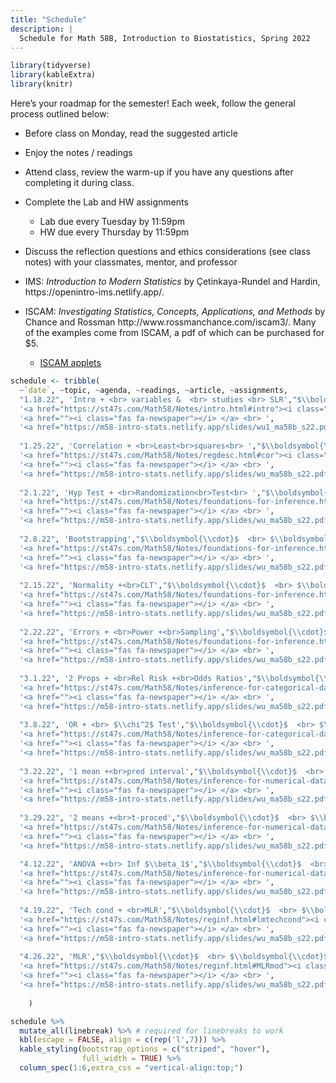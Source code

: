 ```yaml
---
title: "Schedule"
description: |
  Schedule for Math 58B, Introduction to Biostatistics, Spring 2022
---
```



```r
library(tidyverse)
library(kableExtra)
library(knitr)
```

Here's your roadmap for the semester!
Each week, follow the general process outlined below:

- Before class on Monday, read the suggested article <i class="fas fa-newspaper"></i>

- Enjoy the notes / readings <i class="fas fa-book-open"></i>  

- Attend class, review the warm-up <i class="fas fa-pencil-alt"></i> if you have any questions after completing it during class.

- Complete the Lab <i class="fas fa-desktop"></i> and HW <i class="fas fa-laptop"></i> assignments 
   - Lab due every Tuesday by 11:59pm
   - HW due every Thursday by 11:59pm

- Discuss the reflection questions <i class="fas fa-lightbulb" target="_blank"></i> and ethics considerations <i class="fas fa-balance-scale"></i> (see class notes) with your classmates, mentor, and professor  

- IMS: *Introduction to Modern Statistics* by Çetinkaya-Rundel and Hardin, https://openintro-ims.netlify.app/.

- ISCAM: *Investigating Statistics, Concepts, Applications, and Methods* by Chance and Rossman http://www.rossmanchance.com/iscam3/.  Many of the examples come from ISCAM, a pdf of which can be purchased for $5.
   - <a href = "http://www.rossmanchance.com/applets/index2021.html" target = "_blank">ISCAM applets</a>



```r
schedule <- tribble(
  ~`date`, ~topic, ~agenda, ~readings, ~article, ~assignments,
  "1.18.22", 'Intro + <br> variables &  <br> studies <br> SLR',"$\\boldsymbol{\\cdot}$ course info <br> $\\boldsymbol{\\cdot}$ tests <br> $\\boldsymbol{\\cdot}$ studies", 
  '<a href="https://st47s.com/Math58/Notes/intro.html#intro"><i class="fas fa-book-open"></i> Introduction</a> <br> <a href="https://st47s.com/Math58/Notes/intro.html#experim"><i class="fas fa-book-open"></i> Studies</a>  <br> <a href = "http://www.rossmanchance.com/iscam3/" target = "_blank"><i class="fas fa-book-open"></i> ISCAM 1.1</a> <br> <a href="https://openintro-ims.netlify.app/data-hello.html"><i class="fas fa-book-open"></i> IMS 1 + 2</a>',
  '<a href=""><i class="fas fa-newspaper"></i> </a> <br> ',
  '<a href="https://m58-intro-stats.netlify.app/slides/wu1_ma58b_s22.pdf"><i class="fas fa-pencil-alt"></i> WU1</a> <br> <a href="https://m58-intro-stats/slides/wu2_ma58b_s22.pdf"><i class="fas fa-pencil-alt"></i> WU2</a> <br> <a href="https://m58-intro-stats.netlify.app/slides/lab1_m58_intro_to_data.pdf"><i class="fas fa-desktop"></i> Lab1 pdf</a> <br> <a href="https://m58-intro-stats.netlify.app/slides/lab1_m58_intro_to_data.Rmd"><i class="fas fa-desktop"></i> Lab1 Rmd</a> <br> <a href="https://m58-intro-stats.netlify.app/slides/MA58_HW1s21.pdf"><i class="fas fa-laptop"></i> HW1 pdf</a> <br> <a href="https://m58-intro-stats.netlify.app/slides/MA58_HW1s21.Rmd"><i class="fas fa-laptop"></i> HW1 Rmd</a>',
  
  "1.25.22", 'Correlation + <br>Least<br>squares<br> ',"$\\boldsymbol{\\cdot}$  <br> $\\boldsymbol{\\cdot}$ <br> $\\boldsymbol{\\cdot}$ ", 
  '<a href="https://st47s.com/Math58/Notes/regdesc.html#cor"><i class="fas fa-book-open"></i> Cor</a> <br> <a href="https://st47s.com/Math58/Notes/regdesc.html#ls"><i class="fas fa-book-open"></i> Least Sq</a>  <br> <a href = "http://www.rossmanchance.com/iscam3/" target = "_blank"><i class="fas fa-book-open"></i> ISCAM 5.6, 5.7, 5.8</a> <br> <a href="https://openintro-ims.netlify.app/model-slr.html"><i class="fas fa-book-open"></i> IMS 7</a>',
  '<a href=""><i class="fas fa-newspaper"></i> </a> <br> ',
  '<a href="https://m58-intro-stats.netlify.app/slides/wu_ma58b_s22.pdf"><i class="fas fa-pencil-alt"></i> WU</a> <br> <a href="https://m58-intro-stats/slides/wu_ma58b_s22.pdf"><i class="fas fa-pencil-alt"></i> WU</a> <br> <a href="https://m58-intro-stats.netlify.app/slides/lab_m58_.pdf"><i class="fas fa-desktop"></i> Lab pdf</a> <br> <a href="https://m58-intro-stats.netlify.app/slides/lab_m58_.Rmd"><i class="fas fa-desktop"></i> Lab Rmd</a> <br> <a href="https://m58-intro-stats.netlify.app/slides/MA58_HWs21.pdf"><i class="fas fa-laptop"></i> HW pdf</a> <br> <a href="https://m58-intro-stats.netlify.app/slides/MA58_HWs21.Rmd"><i class="fas fa-laptop"></i> HW Rmd</a>',
  
  "2.1.22", 'Hyp Test + <br>Randomization<br>Test<br> ',"$\\boldsymbol{\\cdot}$  <br> $\\boldsymbol{\\cdot}$ <br> $\\boldsymbol{\\cdot}$ ", 
  '<a href="https://st47s.com/Math58/Notes/foundations-for-inference.html#randtest"><i class="fas fa-book-open"></i> Tests</a>  <br> <a href = "http://www.rossmanchance.com/applets/2021/chisqshuffle/ChiSqShuffle.htm?twobytwo=1" target = "_blank"><i class = "fas fa-gamepad"></i> 2x2 Rand</a> <br> <a href="https://openintro-ims.netlify.app/foundations-randomization.html"><i class="fas fa-book-open"></i> IMS 11</a>',
  '<a href=""><i class="fas fa-newspaper"></i> </a> <br> ',
  '<a href="https://m58-intro-stats.netlify.app/slides/wu_ma58b_s22.pdf"><i class="fas fa-pencil-alt"></i> WU</a> <br> <a href="https://m58-intro-stats/slides/wu_ma58b_s22.pdf"><i class="fas fa-pencil-alt"></i> WU</a> <br> <a href="https://m58-intro-stats.netlify.app/slides/lab_m58_.pdf"><i class="fas fa-desktop"></i> Lab pdf</a> <br> <a href="https://m58-intro-stats.netlify.app/slides/lab_m58_.Rmd"><i class="fas fa-desktop"></i> Lab Rmd</a> <br> <a href="https://m58-intro-stats.netlify.app/slides/MA58_HWs21.pdf"><i class="fas fa-laptop"></i> HW pdf</a> <br> <a href="https://m58-intro-stats.netlify.app/slides/MA58_HWs21.Rmd"><i class="fas fa-laptop"></i> HW Rmd</a>',
  
  "2.8.22", 'Bootstrapping',"$\\boldsymbol{\\cdot}$  <br> $\\boldsymbol{\\cdot}$ <br> $\\boldsymbol{\\cdot}$ ", 
  '<a href="https://st47s.com/Math58/Notes/foundations-for-inference.html#boot"><i class="fas fa-book-open"></i> Bootstrapping</a> <br> <a href="https://st47s.com/Math58/Notes/foundations-for-inference.html#bootCI"><i class="fas fa-book-open"></i> Boot CIs</a>  <br> <a href = "https://www.lock5stat.com/StatKey/" target = "_blank"><i class="fas fa-gamepad"></i> StatKey </a> <br> <a href = "http://www.rossmanchance.com/applets/2021/confsim/ConfSim.html" target = "_blank"><i class = "fas fa-gamepad"></i> CIs</a> <br> <a href="https://openintro-ims.netlify.app/foundations-bootstrapping.html"><i class="fas fa-book-open"></i> IMS 12</a>',
  '<a href=""><i class="fas fa-newspaper"></i> </a> <br> ',
  '<a href="https://m58-intro-stats.netlify.app/slides/wu_ma58b_s22.pdf"><i class="fas fa-pencil-alt"></i> WU</a> <br> <a href="https://m58-intro-stats/slides/wu_ma58b_s22.pdf"><i class="fas fa-pencil-alt"></i> WU</a> <br> <a href="https://m58-intro-stats.netlify.app/slides/lab_m58_.pdf"><i class="fas fa-desktop"></i> Lab pdf</a> <br> <a href="https://m58-intro-stats.netlify.app/slides/lab_m58_.Rmd"><i class="fas fa-desktop"></i> Lab Rmd</a> <br> <a href="https://m58-intro-stats.netlify.app/slides/MA58_HWs21.pdf"><i class="fas fa-laptop"></i> HW pdf</a> <br> <a href="https://m58-intro-stats.netlify.app/slides/MA58_HWs21.Rmd"><i class="fas fa-laptop"></i> HW Rmd</a>',
  
  "2.15.22", 'Normality +<br>CLT',"$\\boldsymbol{\\cdot}$  <br> $\\boldsymbol{\\cdot}$ <br> $\\boldsymbol{\\cdot}$ ", 
  '<a href="https://st47s.com/Math58/Notes/foundations-for-inference.html#CLT"><i class="fas fa-book-open"></i> </a> CLT<br> <a href="https://st47s.com/Math58/Notes/foundations-for-inference.html#norm"><i class="fas fa-book-open"></i> Norm dist</a>  <br> <a href = "http://www.rossmanchance.com/applets/2021/sampling/OneSample.html" target = "_blank"><i class="fas fa-gamepad"></i> Samp Dist </a> <br> <a href="https://openintro-ims.netlify.app/.html"><i class="fas fa-book-open"></i> IMS </a>',
  '<a href=""><i class="fas fa-newspaper"></i> </a> <br> ',
  '<a href="https://m58-intro-stats.netlify.app/slides/wu_ma58b_s22.pdf"><i class="fas fa-pencil-alt"></i> WU</a> <br> <a href="https://m58-intro-stats/slides/wu_ma58b_s22.pdf"><i class="fas fa-pencil-alt"></i> WU</a> <br> <a href="https://m58-intro-stats.netlify.app/slides/lab_m58_.pdf"><i class="fas fa-desktop"></i> Lab pdf</a> <br> <a href="https://m58-intro-stats.netlify.app/slides/lab_m58_.Rmd"><i class="fas fa-desktop"></i> Lab Rmd</a> <br> <a href="https://m58-intro-stats.netlify.app/slides/MA58_HWs21.pdf"><i class="fas fa-laptop"></i> HW pdf</a> <br> <a href="https://m58-intro-stats.netlify.app/slides/MA58_HWs21.Rmd"><i class="fas fa-laptop"></i> HW Rmd</a>',
  
  "2.22.22", 'Errors + <br>Power +<br>Sampling',"$\\boldsymbol{\\cdot}$  <br> $\\boldsymbol{\\cdot}$ <br> $\\boldsymbol{\\cdot}$ ", 
  '<a href="https://st47s.com/Math58/Notes/foundations-for-inference.html#errors"><i class="fas fa-book-open"></i> Errors</a> <br> <a href="https://st47s.com/Math58/Notes/foundations-for-inference.html#samp"><i class="fas fa-book-open"></i> Sampling</a>  <br> <a href = "http://www.rossmanchance.com/applets/2021/power/power.html" target = "_blank"><i class="fas fa-gamepad"></i> Power</a> <br> <a href="https://openintro-ims.netlify.app/decerr.html"><i class="fas fa-book-open"></i> IMS 14 + 2</a>',
  '<a href=""><i class="fas fa-newspaper"></i> </a> <br> ',
  '<a href="https://m58-intro-stats.netlify.app/slides/wu_ma58b_s22.pdf"><i class="fas fa-pencil-alt"></i> WU</a> <br> <a href="https://m58-intro-stats/slides/wu_ma58b_s22.pdf"><i class="fas fa-pencil-alt"></i> WU</a> <br> <a href="https://m58-intro-stats.netlify.app/slides/lab_m58_.pdf"><i class="fas fa-desktop"></i> Lab pdf</a> <br> <a href="https://m58-intro-stats.netlify.app/slides/lab_m58_.Rmd"><i class="fas fa-desktop"></i> Lab Rmd</a> <br> <a href="https://m58-intro-stats.netlify.app/slides/MA58_HWs21.pdf"><i class="fas fa-laptop"></i> HW pdf</a> <br> <a href="https://m58-intro-stats.netlify.app/slides/MA58_HWs21.Rmd"><i class="fas fa-laptop"></i> HW Rmd</a>',
  
  "3.1.22", '2 Props + <br>Rel Risk +<br>Odds Ratios',"$\\boldsymbol{\\cdot}$  <br> $\\boldsymbol{\\cdot}$ <br> $\\boldsymbol{\\cdot}$ ", 
  '<a href="https://st47s.com/Math58/Notes/inference-for-categorical-data.html#diffprop"><i class="fas fa-book-open"></i> diff props</a> <br> <a href="https://st47s.com/Math58/Notes/inference-for-categorical-data.html#rr"><i class="fas fa-book-open"></i> RR</a>  <br> <a href="https://st47s.com/Math58/Notes/inference-for-categorical-data.html#or"><i class="fas fa-book-open"></i> OR</a>  <br> <a href = "http://www.rossmanchance.com/iscam3/" target = "_blank"><i class="fas fa-book-open"></i> ISCAM 3.9-3.11</a> <br> <a href="https://openintro-ims.netlify.app/inference-two-props.html"><i class="fas fa-book-open"></i> IMS 17</a>',
  '<a href=""><i class="fas fa-newspaper"></i> </a> <br> ',
  '<a href="https://m58-intro-stats.netlify.app/slides/wu_ma58b_s22.pdf"><i class="fas fa-pencil-alt"></i> WU</a> <br> <a href="https://m58-intro-stats/slides/wu_ma58b_s22.pdf"><i class="fas fa-pencil-alt"></i> WU</a> <br> <a href="https://m58-intro-stats.netlify.app/slides/lab_m58_.pdf"><i class="fas fa-desktop"></i> Lab pdf</a> <br> <a href="https://m58-intro-stats.netlify.app/slides/lab_m58_.Rmd"><i class="fas fa-desktop"></i> Lab Rmd</a> <br> <a href="https://m58-intro-stats.netlify.app/slides/MA58_HWs21.pdf"><i class="fas fa-laptop"></i> HW pdf</a> <br> <a href="https://m58-intro-stats.netlify.app/slides/MA58_HWs21.Rmd"><i class="fas fa-laptop"></i> HW Rmd</a>',
  
  "3.8.22", 'OR + <br> $\\chi^2$ Test',"$\\boldsymbol{\\cdot}$  <br> $\\boldsymbol{\\cdot}$ <br> $\\boldsymbol{\\cdot}$ ", 
  '<a href="https://st47s.com/Math58/Notes/inference-for-categorical-data.html#or"><i class="fas fa-book-open"></i> OR</a> <br> <a href="https://st47s.com/Math58/Notes/inference-for-categorical-data.html#chisq2"><i class="fas fa-book-open"></i> $\\chi^2$ Test</a>  <br> <a href = "http://www.rossmanchance.com/iscam3/" target = "_blank"><i class="fas fa-book-open"></i> ISCAM 3.2</a> <br> <a href="https://openintro-ims.netlify.app/inference-tables.html"><i class="fas fa-book-open"></i> IMS 18</a>',
  '<a href=""><i class="fas fa-newspaper"></i> </a> <br> ',
  '<a href="https://m58-intro-stats.netlify.app/slides/wu_ma58b_s22.pdf"><i class="fas fa-pencil-alt"></i> WU</a> <br> <a href="https://m58-intro-stats/slides/wu_ma58b_s22.pdf"><i class="fas fa-pencil-alt"></i> WU</a> <br> <a href="https://m58-intro-stats.netlify.app/slides/lab_m58_.pdf"><i class="fas fa-desktop"></i> Lab pdf</a> <br> <a href="https://m58-intro-stats.netlify.app/slides/lab_m58_.Rmd"><i class="fas fa-desktop"></i> Lab Rmd</a> <br> <a href="https://m58-intro-stats.netlify.app/slides/MA58_HWs21.pdf"><i class="fas fa-laptop"></i> HW pdf</a> <br> <a href="https://m58-intro-stats.netlify.app/slides/MA58_HWs21.Rmd"><i class="fas fa-laptop"></i> HW Rmd</a>',
  
  "3.22.22", '1 mean +<br>pred interval',"$\\boldsymbol{\\cdot}$  <br> $\\boldsymbol{\\cdot}$ <br> $\\boldsymbol{\\cdot}$ ", 
  '<a href="https://st47s.com/Math58/Notes/inference-for-numerical-data.html#mean1inf"><i class="fas fa-book-open"></i> 1 mean</a> <br> <a href="https://st47s.com/Math58/Notes/inference-for-numerical-data.html#mean1inf"><i class="fas fa-book-open"></i> pred int</a>  <br> <a href="https://openintro-ims.netlify.app/inference-one-mean.html"><i class="fas fa-book-open"></i> IMS 19</a>',
  '<a href=""><i class="fas fa-newspaper"></i> </a> <br> ',
  '<a href="https://m58-intro-stats.netlify.app/slides/wu_ma58b_s22.pdf"><i class="fas fa-pencil-alt"></i> WU</a> <br> <a href="https://m58-intro-stats/slides/wu_ma58b_s22.pdf"><i class="fas fa-pencil-alt"></i> WU</a> <br> <a href="https://m58-intro-stats.netlify.app/slides/lab_m58_.pdf"><i class="fas fa-desktop"></i> Lab pdf</a> <br> <a href="https://m58-intro-stats.netlify.app/slides/lab_m58_.Rmd"><i class="fas fa-desktop"></i> Lab Rmd</a> <br> <a href="https://m58-intro-stats.netlify.app/slides/MA58_HWs21.pdf"><i class="fas fa-laptop"></i> HW pdf</a> <br> <a href="https://m58-intro-stats.netlify.app/slides/MA58_HWs21.Rmd"><i class="fas fa-laptop"></i> HW Rmd</a>',
  
  "3.29.22", '2 means +<br>t-proced',"$\\boldsymbol{\\cdot}$  <br> $\\boldsymbol{\\cdot}$ <br> $\\boldsymbol{\\cdot}$ ", 
  '<a href="https://st47s.com/Math58/Notes/inference-for-numerical-data.html#mean2inf"><i class="fas fa-book-open"></i> 2 means</a>  <br> <a href = "http://www.rossmanchance.com/applets/index2021.html" target = "_blank"><i class="fas fa-gamepad"></i> 2 samples</a> <br> <a href="https://openintro-ims.netlify.app/inference-two-means.html"><i class="fas fa-book-open"></i> IMS 20</a>',
  '<a href=""><i class="fas fa-newspaper"></i> </a> <br> ',
  '<a href="https://m58-intro-stats.netlify.app/slides/wu_ma58b_s22.pdf"><i class="fas fa-pencil-alt"></i> WU</a> <br> <a href="https://m58-intro-stats/slides/wu_ma58b_s22.pdf"><i class="fas fa-pencil-alt"></i> WU</a> <br> <a href="https://m58-intro-stats.netlify.app/slides/lab_m58_.pdf"><i class="fas fa-desktop"></i> Lab pdf</a> <br> <a href="https://m58-intro-stats.netlify.app/slides/lab_m58_.Rmd"><i class="fas fa-desktop"></i> Lab Rmd</a> <br> <a href="https://m58-intro-stats.netlify.app/slides/MA58_HWs21.pdf"><i class="fas fa-laptop"></i> HW pdf</a> <br> <a href="https://m58-intro-stats.netlify.app/slides/MA58_HWs21.Rmd"><i class="fas fa-laptop"></i> HW Rmd</a>' ,

  "4.12.22", 'ANOVA +<br> Inf $\\beta_1$',"$\\boldsymbol{\\cdot}$  <br> $\\boldsymbol{\\cdot}$ <br> $\\boldsymbol{\\cdot}$ ", 
  '<a href="https://st47s.com/Math58/Notes/inference-for-numerical-data.html#ANOVA"><i class="fas fa-book-open"></i> ANOVA</a>  <br> <a href="https://st47s.com/Math58/Notes/reginf.html#infbeta1"><i class="fas fa-book-open"></i> Inf on $\\beta_1$</a>  <br> <a href = "http://www.rossmanchance.com/applets/2021/regshuffle/regshuffle.htm" target = "_blank"><i class="fas fa-gamepad"></i> slopes</a> <br> <a href="https://openintro-ims.netlify.app/inference-many-means.html"><i class="fas fa-book-open"></i> IMS 22</a> <br> <a href="https://openintro-ims.netlify.app/inf-model-slr.html"><i class="fas fa-book-open"></i> IMS 24</a>',
  '<a href=""><i class="fas fa-newspaper"></i> </a> <br> ',
  '<a href="https://m58-intro-stats.netlify.app/slides/wu_ma58b_s22.pdf"><i class="fas fa-pencil-alt"></i> WU</a> <br> <a href="https://m58-intro-stats/slides/wu_ma58b_s22.pdf"><i class="fas fa-pencil-alt"></i> WU</a> <br> <a href="https://m58-intro-stats.netlify.app/slides/lab_m58_.pdf"><i class="fas fa-desktop"></i> Lab pdf</a> <br> <a href="https://m58-intro-stats.netlify.app/slides/lab_m58_.Rmd"><i class="fas fa-desktop"></i> Lab Rmd</a> <br> <a href="https://m58-intro-stats.netlify.app/slides/MA58_HWs21.pdf"><i class="fas fa-laptop"></i> HW pdf</a> <br> <a href="https://m58-intro-stats.netlify.app/slides/MA58_HWs21.Rmd"><i class="fas fa-laptop"></i> HW Rmd</a>' ,
  
  "4.19.22", 'Tech cond + <br>MLR',"$\\boldsymbol{\\cdot}$  <br> $\\boldsymbol{\\cdot}$ <br> $\\boldsymbol{\\cdot}$ ", 
  '<a href="https://st47s.com/Math58/Notes/reginf.html#lmtechcond"><i class="fas fa-book-open"></i> Tech Cond</a>  <br> <a href = "https://st47s.com/Math58/Notes/reginf.html#MLR" target = "_blank"><i class="fas fa-gamepad"></i> MLR</a> <br> <a href="https://openintro-ims.netlify.app/inf-model-mlr.html"><i class="fas fa-book-open"></i> IMS 25</a>',
  '<a href=""><i class="fas fa-newspaper"></i> </a> <br> ',
  '<a href="https://m58-intro-stats.netlify.app/slides/wu_ma58b_s22.pdf"><i class="fas fa-pencil-alt"></i> WU</a> <br> <a href="https://m58-intro-stats/slides/wu_ma58b_s22.pdf"><i class="fas fa-pencil-alt"></i> WU</a> <br> <a href="https://m58-intro-stats.netlify.app/slides/lab_m58_.pdf"><i class="fas fa-desktop"></i> Lab pdf</a> <br> <a href="https://m58-intro-stats.netlify.app/slides/lab_m58_.Rmd"><i class="fas fa-desktop"></i> Lab Rmd</a> <br> <a href="https://m58-intro-stats.netlify.app/slides/MA58_HWs21.pdf"><i class="fas fa-laptop"></i> HW pdf</a> <br> <a href="https://m58-intro-stats.netlify.app/slides/MA58_HWs21.Rmd"><i class="fas fa-laptop"></i> HW Rmd</a>', 
  
  "4.26.22", 'MLR',"$\\boldsymbol{\\cdot}$  <br> $\\boldsymbol{\\cdot}$ <br> $\\boldsymbol{\\cdot}$ ", 
  '<a href="https://st47s.com/Math58/Notes/reginf.html#MLRmod"><i class="fas fa-book-open"></i> MLR</a>  <br> <a href="https://openintro-ims.netlify.app/inf-model-mlr.html"><i class="fas fa-book-open"></i> IMS 25</a>',
  '<a href=""><i class="fas fa-newspaper"></i> </a> <br> ',
  '<a href="https://m58-intro-stats.netlify.app/slides/wu_ma58b_s22.pdf"><i class="fas fa-pencil-alt"></i> WU</a> <br> <a href="https://m58-intro-stats/slides/wu_ma58b_s22.pdf"><i class="fas fa-pencil-alt"></i> WU</a> <br> <a href="https://m58-intro-stats.netlify.app/slides/lab_m58_.pdf"><i class="fas fa-desktop"></i> Lab pdf</a> <br> <a href="https://m58-intro-stats.netlify.app/slides/lab_m58_.Rmd"><i class="fas fa-desktop"></i> Lab Rmd</a> <br> <a href="https://m58-intro-stats.netlify.app/slides/MA58_HWs21.pdf"><i class="fas fa-laptop"></i> HW pdf</a> <br> <a href="https://m58-intro-stats.netlify.app/slides/MA58_HWs21.Rmd"><i class="fas fa-laptop"></i> HW Rmd</a>' 
  
    )
```


```r
schedule %>% 
  mutate_all(linebreak) %>% # required for linebreaks to work
  kbl(escape = FALSE, align = c(rep('l',7))) %>%
  kable_styling(bootstrap_options = c("striped", "hover"),
                full_width = TRUE) %>%
  column_spec(1:6,extra_css = "vertical-align:top;")
```






